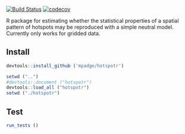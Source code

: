 [![Build Status](https://travis-ci.org/mpadge/hotspotr.svg?branch=master)](https://travis-ci.org/mpadge/hotspotr)
[![codecov](https://codecov.io/gh/mpadge/hotspotr/branch/master/graph/badge.svg)](https://codecov.io/gh/mpadge/hotspotr)

R package for estimating whether the statistical properties of a spatial pattern
of hotspots may be reproduced with a simple neutral model. Currently only works
for gridded data.

## Install

```r
devtools::install_github ('mpadge/hotspotr')
```
```r
setwd ("..")
#devtools::document ("hotspotr")
devtools::load_all ("hotspotr")
setwd ("./hotspotr")
```

## Test

```r
run_tests ()
```
